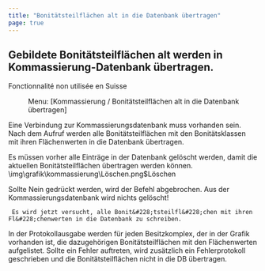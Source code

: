 ```yaml
---
title: "Bonitätsteilflächen alt in die Datenbank übertragen"
page: true
---
```

## Gebildete Bonit&#228;tsteilfl&#228;chen alt werden in Kommassierung-Datenbank &#252;bertragen. 
<Success>
 <Bold> Fonctionnalit&#233; non utilis&#233;e en Suisse </Bold> 
</Success>

<GeoMapper> <Menu> Menu: [Kommassierung / Bonitätsteilflächen alt in die Datenbank übertragen] </Menu> 

<Warning>
 Eine Verbindung zur Kommassierungsdatenbank muss vorhanden sein. 
</Warning>


<Success>
Nach dem Aufruf werden alle Bonit&#228;tsteilfl&#228;chen mit den Bonit&#228;tsklassen mit ihren Fl&#228;chenwerten in die Datenbank &#252;bertragen. 
</Success>


Es m&#252;ssen vorher alle Eintr&#228;ge in der Datenbank gel&#246;scht werden, damit die aktuellen Bonit&#228;tsteilfl&#228;chen &#252;bertragen werden k&#246;nnen.<Image>\img\grafik\kommassierung\Löschen.png$Löschen</Image>


<Success>
Sollte  <Border> Nein </Border>  gedr&#252;ckt werden, wird der Befehl abgebrochen. 
Aus der Kommassierungsdatenbank wird nichts gel&#246;scht! 
</Success>




```
 Es wird jetzt versucht, alle Bonit&#228;tsteilfl&#228;chen mit ihren Fl&#228;chenwerten in die Datenbank zu schreiben. 
```



In der Protokollausgabe werden f&#252;r jeden Besitzkomplex, der in der Grafik vorhanden ist, die dazugeh&#246;rigen Bonit&#228;tsteilfl&#228;chen mit den Fl&#228;chenwerten aufgelistet.
Sollte ein Fehler auftreten, wird zus&#228;tzlich ein Fehlerprotokoll geschrieben und die Bonit&#228;tsteilfl&#228;chen nicht in die DB &#252;bertragen.

</GeoMapper>